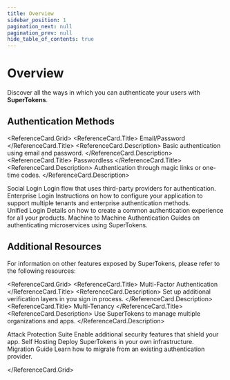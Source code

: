 ```yaml
---
title: Overview
sidebar_position: 1
pagination_next: null
pagination_prev: null
hide_table_of_contents: true
---
```



# Overview 

Discover all the ways in which you can authenticate your users with **SuperTokens**.

## Authentication Methods


<ReferenceCard.Grid>
  <ReferenceCard href="/docs/quickstart/introduction">
    <ReferenceCard.Title>
      Email/Password
    </ReferenceCard.Title>
    <ReferenceCard.Description>
      Basic authentication using email and password.
    </ReferenceCard.Description>
  </ReferenceCard>
  <ReferenceCard href="/docs/quickstart/example-apps/generate-example-app">
    <ReferenceCard.Title>
      Passwordless
    </ReferenceCard.Title>
    <ReferenceCard.Description>
      Authentication through magic links or one-time codes.
    </ReferenceCard.Description>
  </ReferenceCard>
  <div />
  <ReferenceCard href="/docs/quickstart/example-apps/generate-example-app">
    <ReferenceCard.Title>
      Social Login
    </ReferenceCard.Title>
    <ReferenceCard.Description>
      Login flow that uses third-party providers for authentication.
    </ReferenceCard.Description>
  </ReferenceCard>
  <ReferenceCard href="/docs/quickstart/example-apps/generate-example-app">
    <ReferenceCard.Title>
      Enterprise Login
    </ReferenceCard.Title>
    <ReferenceCard.Description>
      Instructions on how to configure your application to support multiple tenants and enterprise authentication methods.
    </ReferenceCard.Description>
  </ReferenceCard>
  <div />
  <ReferenceCard href="/docs/quickstart/example-apps/generate-example-app">
    <ReferenceCard.Title>
      Unified Login
    </ReferenceCard.Title>
    <ReferenceCard.Description>
      Details on how to create a common authentication experience for all your products.
    </ReferenceCard.Description>
  </ReferenceCard>
  <ReferenceCard href="/docs/quickstart/example-apps/generate-example-app">
    <ReferenceCard.Title>
       Machine to Machine Authentication
    </ReferenceCard.Title>
    <ReferenceCard.Description>
      Guides on authenticating microservices using SuperTokens.
    </ReferenceCard.Description>
  </ReferenceCard>
</ReferenceCard.Grid>


## Additional Resources

For information on other features exposed by SuperTokens, please refer to the following resources:

<ReferenceCard.Grid>
			<ReferenceCard href="/docs/quickstart/introduction">
    <ReferenceCard.Title>
          Multi-Factor Authentication
    </ReferenceCard.Title>
    <ReferenceCard.Description>
          Set up additional verification layers in you sign in process.
    </ReferenceCard.Description>
			</ReferenceCard>
			<ReferenceCard href="/docs/quickstart/introduction">
    <ReferenceCard.Title>
          Multi-Tenancy
    </ReferenceCard.Title>
    <ReferenceCard.Description>
          Use SuperTokens to manage multiple organizations and apps.
    </ReferenceCard.Description>
			</ReferenceCard>
<div/>
			<ReferenceCard href="/docs/quickstart/introduction">
    <ReferenceCard.Title>
          Attack Protection Suite
    </ReferenceCard.Title>
    <ReferenceCard.Description>
          Enable additional security features that shield your app.
    </ReferenceCard.Description>
			</ReferenceCard>
			<ReferenceCard href="/docs/quickstart/introduction">
    <ReferenceCard.Title>
          Self Hosting
    </ReferenceCard.Title>
    <ReferenceCard.Description>
          Deploy SuperTokens in your own infrastructure.
    </ReferenceCard.Description>
			</ReferenceCard>
<div/>
			<ReferenceCard href="/docs/quickstart/introduction">
    <ReferenceCard.Title>
          Migration Guide
    </ReferenceCard.Title>
    <ReferenceCard.Description>
          Learn how to migrate from an existing authentication provider.
    </ReferenceCard.Description>
			</ReferenceCard>
		
</ReferenceCard.Grid>

